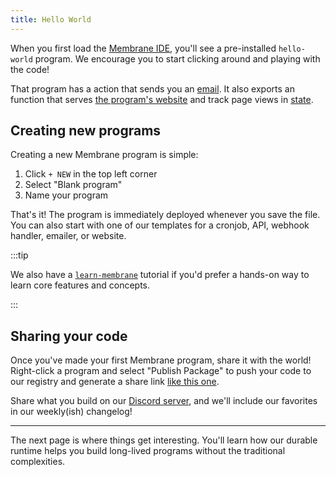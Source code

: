 ```yaml
---
title: Hello World
---
```



When you first load the [Membrane IDE](https://ide.membrane.io), you'll see
a pre-installed `hello-world` program. We encourage you to start clicking around
and playing with the code!

That program has a <Action name="welcome"/> action that sends you an
[email](/guides/email). It also exports an <Action
name="endpoint"/> function that serves
[the program's website](/guides/endpoints) and track page views in
[state](/guides/state).

## Creating new programs

Creating a new Membrane program is simple:

<Steps>

1. Click `+ NEW` in the top left corner
2. Select "Blank program"
3. Name your program

</Steps>

That's it! The program is immediately deployed whenever you save the file. You
can also start with one of our templates for a cronjob, API, webhook handler,
emailer, or website.

:::tip

We also have a
[`learn-membrane`](https://www.membrane.io/share/membrane/learn-membrane)
tutorial if you'd prefer a hands-on way to learn core features and concepts.

:::

## Sharing your code

Once you've made your first Membrane program, share it with the world!
Right-click a program and select "Publish Package" to push your code to our
registry and generate a share link
[like this one](https://www.membrane.io/share/iamseeley/ml-test).

Share what you build on our [Discord server](https://discord.gg/4RHyJDV8kj), and we'll include our favorites in our weekly(ish) changelog!

---

The next page is where things get interesting. You'll learn how our durable
runtime helps you build long-lived programs without the traditional
complexities.
